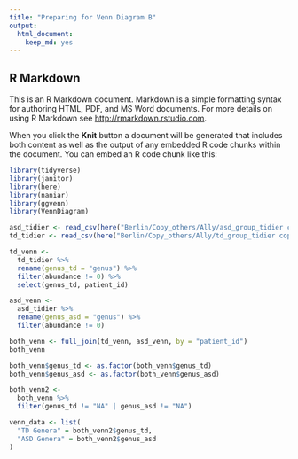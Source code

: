 ```yaml
---
title: "Preparing for Venn Diagram B"
output: 
  html_document: 
    keep_md: yes
---
```


## R Markdown

This is an R Markdown document. Markdown is a simple formatting syntax for authoring HTML, PDF, and MS Word documents. For more details on using R Markdown see <http://rmarkdown.rstudio.com>.

When you click the **Knit** button a document will be generated that includes both content as well as the output of any embedded R code chunks within the document. You can embed an R code chunk like this:

```r
library(tidyverse)
library(janitor)
library(here)
library(naniar)
library(ggvenn)
library(VennDiagram)
```

```r
asd_tidier <- read_csv(here("Berlin/Copy_others/Ally/asd_group_tidier copy.csv"))
td_tidier <- read_csv(here("Berlin/Copy_others/Ally/td_group_tidier copy.csv"))
```

```r
td_venn <-
  td_tidier %>% 
  rename(genus_td = "genus") %>% 
  filter(abundance != 0) %>% 
  select(genus_td, patient_id)
```

```r
asd_venn <-
  asd_tidier %>% 
  rename(genus_asd = "genus") %>% 
  filter(abundance != 0)
```

```r
both_venn <- full_join(td_venn, asd_venn, by = "patient_id")
both_venn
```



```r
both_venn$genus_td <- as.factor(both_venn$genus_td)
both_venn$genus_asd <- as.factor(both_venn$genus_asd)
```

```r
both_venn2 <- 
  both_venn %>% 
  filter(genus_td != "NA" | genus_asd != "NA")
```

```r
venn_data <- list(
  "TD Genera" = both_venn2$genus_td,
  "ASD Genera" = both_venn2$genus_asd
)
```



